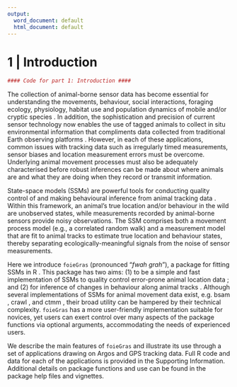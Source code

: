 ```yaml
---
output:
  word_document: default
  html_document: default
---
```

# 1 | Introduction

```r
#### Code for part 1: Introduction ####
```
The collection of animal-borne sensor data has become essential for understanding the movements, behaviour, social interactions, foraging ecology, physiology, habitat use and population dynamics of mobile and/or cryptic species \citep{Kays:2015}. In addition, the sophistication and precision of current sensor technology now enables the use of tagged animals to collect in situ environmental information that compliments data collected from traditional Earth observing platforms \citep{McMahon:2021}. However, in each of these applications, common issues with tracking data such as irregularly timed measurements, sensor biases and location measurement errors must be overcome. Underlying animal movement processes must also be adequately characterised before robust inferences can be made about where animals are and what they are doing when they record or transmit information. 

State-space models (SSMs) are powerful tools for conducting quality control of and making behavioural inference from animal tracking data \citep{Patterson:2008}. Within this framework, an animal’s true location and/or behaviour in the wild are unobserved states, while measurements recorded by animal-borne sensors provide noisy observations. The SSM comprises both a movement process model (e.g., a correlated random walk) and a measurement model that are fit to animal tracks to estimate true location and behaviour states, thereby separating ecologically-meaningful signals from the noise of sensor measurements. 

Here we introduce `foieGras` (pronounced “*fwah grah*”), a package for fitting SSMs in R \citep{RCore:2021}. This package has two aims: (1) to be a simple and fast implementation of SSMs to quality control error-prone animal location data \citep{Jonsen:2020}; and (2) for inference of changes in behaviour along animal tracks \citep{Jonsen:2019}. Although several implementations of SSMs for animal movement data exist, e.g. bsam \citep{Jonsen:2005}, crawl \citep{Johnson:2008}, and ctmm \citep{Calabrese:2016}, their broad utility can be hampered by their technical complexity. `foieGras` has a more user-friendly implementation suitable for novices, yet users can exert control over many aspects of the package functions via optional arguments, accommodating the needs of experienced users. 

We describe the main features of `foieGras` and illustrate its use through a set of applications drawing on Argos and GPS tracking data. Full R code and data for each of the applications is provided in the Supporting Information. Additional details on package functions and use can be found in the package help files and vignettes.
